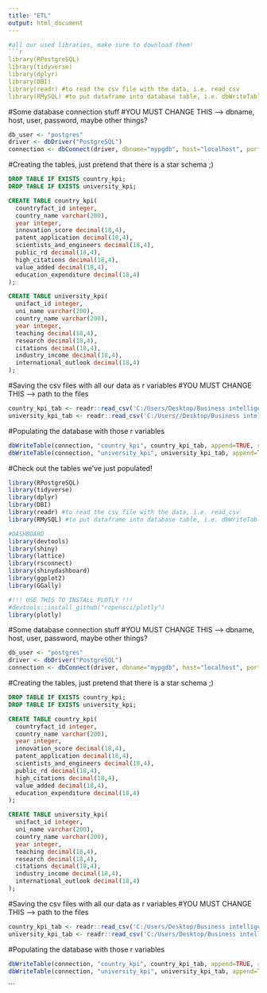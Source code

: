 ```yaml
---
title: "ETL"
output: html_document
---
```

```r
#all our used libraries, make sure to download them!
```r
library(RPostgreSQL)
library(tidyverse)
library(dplyr)
library(DBI)
library(readr) #to read the csv file with the data, i.e. read_csv
library(RMySQL) #to put dataframe into database table, i.e. dbWriteTable
```

#Some database connection stuff
#YOU MUST CHANGE THIS --> dbname, host, user, password, maybe other things?
```r
db_user <- "postgres"
driver <- dbDriver("PostgreSQL")
connection <- dbConnect(driver, dbname="mypgdb", host="localhost", port=5432, user="postgres", password="password")

```

#Creating the tables, just pretend that there is a star schema ;)
```sql
DROP TABLE IF EXISTS country_kpi;
DROP TABLE IF EXISTS university_kpi;

CREATE TABLE country_kpi(
  countryfact_id integer,
  country_name varchar(200),
  year integer,
  innovation_score decimal(18,4),
  patent_application decimal(18,4),
  scientists_and_engineers decimal(18,4),
  public_rd decimal(18,4),
  high_citations decimal(18,4),
  value_added decimal(18,4),
  education_expenditure decimal(18,4)
);

CREATE TABLE university_kpi(
  unifact_id integer,
  uni_name varchar(200),
  country_name varchar(200),
  year integer,
  teaching decimal(18,4),
  research decimal(18,4),
  citations decimal(18,4),
  industry_income decimal(18,4),
  international_outlook decimal(18,4)
);

```
#Saving the csv files with all our data as r variables
#YOU MUST CHANGE THIS --> path to the files
```r
country_kpi_tab <- readr::read_csv('C:/Users/Desktop/Business intelligence/Data/country_kpi.csv')
university_kpi_tab <- readr::read_csv('C:/Users//Desktop/Business intelligence/Data/university_kpi.csv')
```

#Populating the database with those r variables
```r
dbWriteTable(connection, "country_kpi", country_kpi_tab, append=TRUE, row.names = FALSE)
dbWriteTable(connection, "university_kpi", university_kpi_tab, append=TRUE, row.names = FALSE)
```

#Check out the tables we've just populated!

```r
library(RPostgreSQL)
library(tidyverse)
library(dplyr)
library(DBI)
library(readr) #to read the csv file with the data, i.e. read_csv
library(RMySQL) #to put dataframe into database table, i.e. dbWriteTable

#DASHBOARD 
library(devtools)
library(shiny)
library(lattice)
library(rsconnect)
library(shinydashboard)
library(ggplot2)
library(GGally)

#!!! USE THIS TO INSTALL PLOTLY !!!
#devtools::install_github("ropensci/plotly")
library(plotly)
```

#Some database connection stuff
#YOU MUST CHANGE THIS --> dbname, host, user, password, maybe other things?
```r
db_user <- "postgres"
driver <- dbDriver("PostgreSQL")
connection <- dbConnect(driver, dbname="mypgdb", host="localhost", port=5432, user="postgres", password="password")

```

#Creating the tables, just pretend that there is a star schema ;)
```sql
DROP TABLE IF EXISTS country_kpi;
DROP TABLE IF EXISTS university_kpi;

CREATE TABLE country_kpi(
  countryfact_id integer,
  country_name varchar(200),
  year integer,
  innovation_score decimal(18,4),
  patent_application decimal(18,4),
  scientists_and_engineers decimal(18,4),
  public_rd decimal(18,4),
  high_citations decimal(18,4),
  value_added decimal(18,4),
  education_expenditure decimal(18,4)
);

CREATE TABLE university_kpi(
  unifact_id integer,
  uni_name varchar(200),
  country_name varchar(200),
  year integer,
  teaching decimal(18,4),
  research decimal(18,4),
  citations decimal(18,4),
  industry_income decimal(18,4),
  international_outlook decimal(18,4)
);

```
#Saving the csv files with all our data as r variables
#YOU MUST CHANGE THIS --> path to the files
```r
country_kpi_tab <- readr::read_csv('C:/Users/Desktop/Business intelligence/Data/country_kpi.csv')
university_kpi_tab <- readr::read_csv('C:/Users/Desktop/Business intelligence/Data/university_kpi.csv')
```

#Populating the database with those r variables
```r
dbWriteTable(connection, "country_kpi", country_kpi_tab, append=TRUE, row.names = FALSE)
dbWriteTable(connection, "university_kpi", university_kpi_tab, append=TRUE, row.names = FALSE)
```
```

